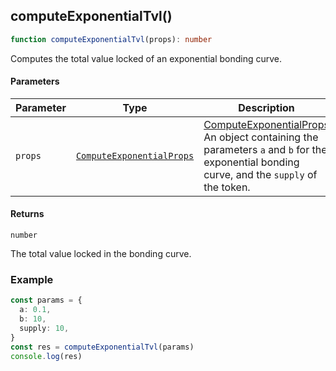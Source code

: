 

<a id="computeExponentialTvl"></a>

## computeExponentialTvl()

```ts copy
function computeExponentialTvl(props): number
```

Computes the total value locked of an exponential bonding curve.

#### Parameters

| Parameter | Type | Description |
| ------ | ------ | ------ |
| `props` | [`ComputeExponentialProps`](../types.mdx#ComputeExponentialProps) | [ComputeExponentialProps](../types.mdx#ComputeExponentialProps) An object containing the parameters `a` and `b` for the exponential bonding curve, and the `supply` of the token. |

#### Returns

`number`

The total value locked in the bonding curve.

### Example

```ts copy
const params = {
  a: 0.1,
  b: 10,
  supply: 10,
}
const res = computeExponentialTvl(params)
console.log(res)
```
